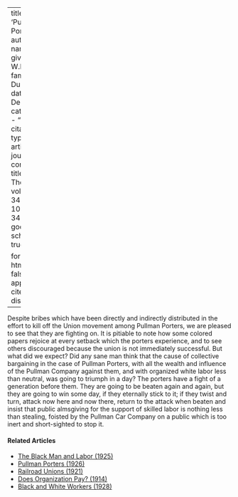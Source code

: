 
---
title: 'Pullman Porters'
author:
  - name:
      given: W.E.B.
      family: Du Bois
date: Dec. 1927
categories: 
  - ""
citation: 
  type: article-journal
  container-title: The Crisis
  volume: 34
  issue: 10
  page: 348
google-scholar: true

format:
  html:
    toc: false
    appendix-cite-as: display
---


Despite bribes which have been directly and indirectly distributed in the effort to kill off the Union movement among Pullman Porters, we are pleased to see that they are fighting on. It is pitiable to note how some colored papers rejoice at every setback which the porters experience, and to see others discouraged because the union is not immediately successful. But what did we expect? Did any sane man think that the cause of collective bargaining in the case of Pullman Porters, with all the wealth and influence of the Pullman Company against them, and with organized white labor less than neutral, was going to triumph in a day? The porters have a fight of a generation before them. They are going to be beaten again and again, but they are going to win some day, if they eternally stick to it; if they twist and turn, attack now here and now there, return to the attack when beaten and insist that public almsgiving for the support of skilled labor is nothing less than stealing, foisted by the Pullman Car Company on a public which is too inert and short-sighted to stop it. 

<!-- Similar articles start here -->
<div  class="clear-wrap"></div>

#### Related Articles

* [The Black Man and Labor (1925)](/Volumes/31/02/black_man_and_labor.html)
* [Pullman Porters (1926)](/Volumes/31/03/pullman_porters.html)
* [Railroad Unions (1921)](/Volumes/22/05/railroad_unions.html)
* [Does Organization Pay? (1914)](/Volumes/07/06/does_organization_pay.html)
* [Black and White Workers (1928)](/Volumes/35/03/black_and_white_workers.html)

<!-- Similar articles end here -->